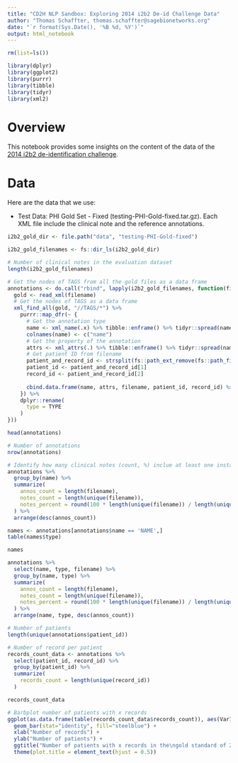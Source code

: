 ```yaml
---
title: "CD2H NLP Sandbox: Exploring 2014 i2b2 De-id Challenge Data"
author: "Thomas Schaffter, thomas.schaffter@sagebionetworks.org"
date: "`r format(Sys.Date(), '%B %d, %Y')`"
output: html_notebook
---
```


```r
rm(list=ls())

library(dplyr)
library(ggplot2)
library(purrr)
library(tibble)
library(tidyr)
library(xml2)
```

# Overview

This notebook provides some insights on the content of the data of the [2014 i2b2 de-identification challenge](https://portal.dbmi.hms.harvard.edu/projects/n2c2-2014/).

# Data

Here are the data that we use:

- Test Data: PHI Gold Set - Fixed (testing-PHI-Gold-fixed.tar.gz). Each XML file include the clinical note and the reference annotations.

```r
i2b2_gold_dir <- file.path("data", "testing-PHI-Gold-fixed")
```


```r
i2b2_gold_filenames <- fs::dir_ls(i2b2_gold_dir)

# Number of clinical notes in the evaluation dataset
length(i2b2_gold_filenames)
```


```r
# Get the nodes of TAGS from all the gold files as a data frame
annotations <- do.call("rbind", lapply(i2b2_gold_filenames, function(filename) {
  gold <- read_xml(filename)
  # Get the nodes of TAGS as a data frame
  xml_find_all(gold, "//TAGS/*") %>%
    purrr::map_dfr(~ {
      # Get the annotation type
      name <- xml_name(.x) %>% tibble::enframe() %>% tidyr::spread(name, value)
      colnames(name) <- c("name")
      # Get the property of the annotation
      attrs <- xml_attrs(.) %>% tibble::enframe() %>% tidyr::spread(name, value)
      # Get patient ID from filename
      patient_and_record_id <- strsplit(fs::path_ext_remove(fs::path_file(filename)), "-")[[1]]
      patient_id <- patient_and_record_id[1]
      record_id <- patient_and_record_id[2]
      
      cbind.data.frame(name, attrs, filename, patient_id, record_id) %>% set_tidy_names() %>% as_tibble() 
    }) %>%
    dplyr::rename(
      type = TYPE
    )
}))

head(annotations)
```


```r
# Number of annotations
nrow(annotations)
```


```r
# Identify how many clinical notes (count, %) inclue at least one instance of of a sensitive data type
annotations %>%
  group_by(name) %>%
  summarize(
    annos_count = length(filename),
    notes_count = length(unique(filename)), 
    notes_percent = round(100 * length(unique(filename)) / length(unique(annotations$filename)), digits = 2)
  ) %>%
  arrange(desc(annos_count))
```


```r
names <- annotations[annotations$name == 'NAME',]
table(names$type)
```


```r
names
```


```r
annotations %>%
  select(name, type, filename) %>%
  group_by(name, type) %>%
  summarize(
    annos_count = length(filename),
    notes_count = length(unique(filename)),
    notes_percent = round(100 * length(unique(filename)) / length(unique(annotations$filename)), digits = 2)
  ) %>%
  arrange(name, type, desc(annos_count))
```


```r
# Number of patients
length(unique(annotations$patient_id))
```


```r
# Number of record per patient
records_count_data <- annotations %>%
  select(patient_id, record_id) %>%
  group_by(patient_id) %>%
  summarize(
    records_count = length(unique(record_id))
  )

records_count_data
```


```r
# Barbplot number of patients with x records
ggplot(as.data.frame(table(records_count_data$records_count)), aes(Var1, Freq)) + 
  geom_bar(stat="identity", fill="steelblue") +
  xlab("Number of records") +
  ylab("Number of patients") +
  ggtitle("Number of patients with x records in the\ngold standard of 2014 i2b2 NLP De-id Challenge") +
  theme(plot.title = element_text(hjust = 0.5))
```


